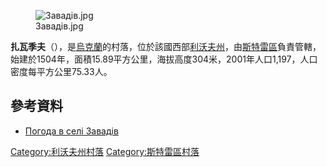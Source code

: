 {{coord|49|15|12|N|23|45|54|E|scale:100000|display=title}}

[[Image:Завадів.jpg|thumb]]

'''扎瓦季夫'''（{{lang-uk|Завадів}}），是[[烏克蘭|烏克蘭]]的村落，位於該國西部[[利沃夫州|利沃夫州]]，由[[斯特雷區|斯特雷區]]負責管轄，始建於1504年，面積15.89平方公里，海拔高度304米，2001年人口1,197，人口密度每平方公里75.33人。

==參考資料==
* [http://weather.in.ua/ua/l'vovskaja/8072 Погода в селі Завадів] {{Wayback|url=http://weather.in.ua/ua/l'vovskaja/8072 |date=20111221141421 }}

{{DEFAULTSORT:Завадів}}
[[Category:利沃夫州村落|Category:利沃夫州村落]]
[[Category:斯特雷區村落|Category:斯特雷區村落]]


{{Lviv-geo-stub}}
